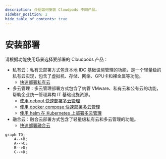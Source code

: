 ```yaml
---
description: 介绍如何安装 Cloudpods 不同产品。
sidebar_position: 2
hide_table_of_contents: true
---
```


# 安装部署

请根据功能使用场景选择要部署的 Cloudpods 产品：


- 私有云：私有云部署方式包含本地 IDC 基础设施管理的功能，是一个轻量级的私有云实现，包含了虚拟机、存储、网络、GPU卡和裸金属等功能。
    - [快速部署私有云](./onpremise/quickstart-virt)
- 多云管理：多云管理部署方式包含了纳管 VMware、私有云和公有云的功能，帮助企业统一管理异构 IT 基础设施资源。
    - [使用 ocboot 快速部署多云管理](./cmp/quickstart-ocboot)
    - [使用 docker compose 快速部署多云管理](./cmp/quickstart-docker-compose)
    - [使用 helm 在 Kubernetes 上部署多云管理](./cmp/quickstart-k8s-helm)
- 融合云：融合云部署方式包含了轻量级私有云和多云管理的功能。
    - [快速部署融合云](./full/quickstart-full)

```mermaid
graph TD;
    A-->B;
    A-->C;
    B-->D;
    C-->D;
```


<IndexDocCardList />
